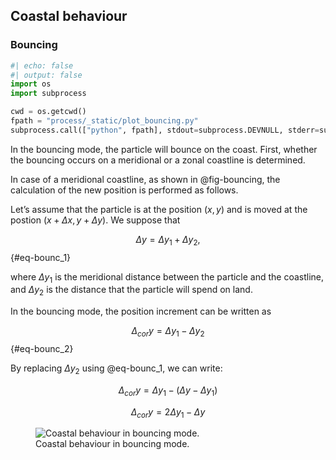 ## Coastal behaviour


### Bouncing

```python
#| echo: false
#| output: false
import os
import subprocess

cwd = os.getcwd()
fpath = "process/_static/plot_bouncing.py"
subprocess.call(["python", fpath], stdout=subprocess.DEVNULL, stderr=subprocess.DEVNULL)

```

In the bouncing mode, the particle will bounce on the coast. First, whether the bouncing occurs on a meridional or a zonal coastline is determined.

In case of a meridional coastline, as shown in @fig-bouncing, the calculation of the new position is performed as follows.

Let's assume that the particle is at the position $(x, y)$ and is moved at the postion $(x + \Delta x, y + \Delta y)$. We suppose that

$$
\Delta y = \Delta y_1  + \Delta y_2,
$$ {#eq-bounc_1}

where $\Delta y_1$ is the meridional distance between the particle and the coastline, and $\Delta y_2$ is the distance that the particle will spend on land.

In the bouncing mode, the position increment can be written as

$$
\Delta_{cor} y = \Delta y_1 - \Delta y_2
$$ {#eq-bounc_2}

By replacing $\Delta y_2$ using @eq-bounc_1, we can write:

$$
\Delta_{cor} y = \Delta y_1 - (\Delta y - \Delta y_1)
$$

$$
\Delta_{cor} y = 2 \Delta y_1 - \Delta y
$$

![Coastal behaviour in bouncing mode.](process/_static/bouncing.svg){#fig-bouncing}
